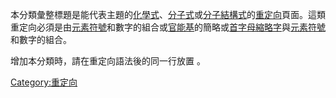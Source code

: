 {{Empty category}}
{{Catnav|維基專題|電腦科學、資訊與總類專題|維基百科維護專題|重定向專題|重定向}}
本分類彙整標題是能代表主題的[[化學式|化學式]]、[[分子式|分子式]]或[[分子結構式|分子結構式]]的[[Wikipedia:重定向|重定向]]頁面。這類重定向必須是由[[元素符號|元素符號]]和數字的組合或[[官能基|官能基]]的簡略或[[首字母縮略字|首字母縮略字]]與[[元素符號|元素符號]]和數字的組合。

增加本分類時，請在重定向語法後的同一行放置{{Tl|化學式重定向}} 。
{{CategoryTOC}}
{{DEFAULTSORT:C}}
[[Category:重定向|Category:重定向]]